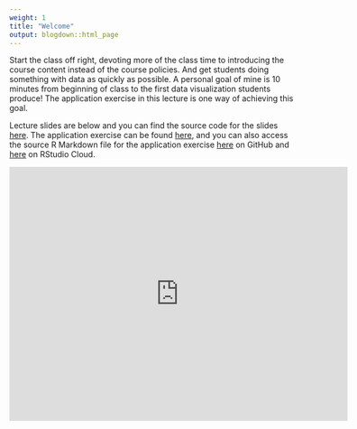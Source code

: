 ```yaml
---
weight: 1
title: "Welcome"
output: blogdown::html_page
---
```


Start the class off right, devoting more of the class time to introducing the 
course content instead of the course policies. And get students doing something 
with data as quickly as possible. A personal goal of mine is 10 minutes from 
beginning of class to the first data visualization students produce! The 
application exercise in this lecture is one way of achieving this goal.

Lecture slides are below and you can find the source code for the slides  [here](https://github.com/rstudio-education/datascience-box/tree/master/slides/u0_d01-welcome). 
The application exercise can be found [here](/appex/ae-01-un-votes/ae-01-un-votes.html), and 
you can also access the source R Markdown file for the application exercise 
[here](https://github.com/rstudio-education/datascience-box/tree/master/appex/ae-01-un-votes) on GitHub 
and [here](https://rstudio.cloud/spaces/1655/project/32445) on RStudio Cloud.

<center>
<iframe src="https://datasciencebox.org/slides/u0_d01-welcome/u0_d01-welcome.html#1" width="600" height="450" frameborder="0"></iframe>
</center>

